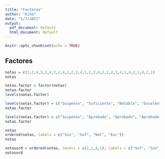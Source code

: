 ```yaml
---
title: "Factores"
author: "Kiko"
date: "1/7/2021"
output:
  pdf_document: default
  html_document: default
---
```


```r
knitr::opts_chunk$set(echo = TRUE)
```

## Factores

```r
notas = c(1,2,4,3,1,4,3,2,4,1,2,3,4,1,2,3,4,2,1,2,3,4,1,4,2,1,4,2,1)
notas

notas.factor = factor(notas)
notas.factor
levels(notas.factor)

levels(notas.factor) = c("Suspenso", "Suficiente", "Notable", "Excelente")
notas.factor

levels(notas.factor) = c("Suspenso", "Aprobado", "Aprobado", "Aprobado")
notas.factor

notas
ordered(notas, labels = c("Sus", "Suf", "Not", "Exc"))
notas

notasord = ordered(notas, levels = c(2,1,4,3), labels = c("Suf", "Sus", "Exc", "Not"))
notasord
```

